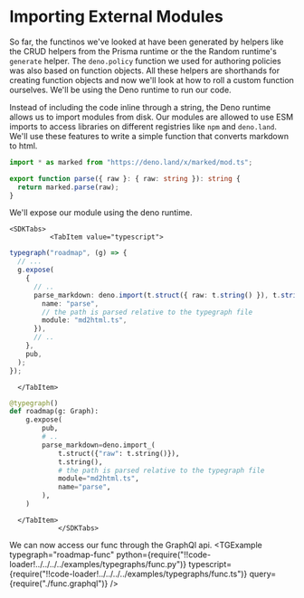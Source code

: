 
# Importing External Modules

So far, the functinos we've looked at have been generated by helpers like the CRUD helpers from the Prisma runtime or the the Random runtime's `generate` helper. The `deno.policy` function we used for authoring policies was also based on function objects. All these helpers are shorthands for creating function objects and now we'll look at how to roll a custom function ourselves. We'll be using the Deno runtime to run our code.

Instead of including the code inline through a string, the Deno runtime allows us to import modules from disk. Our modules are allowed to use ESM imports to access libraries on different registries like `npm` and `deno.land`. We'll use these features to write a simple function that converts markdown to html.

```typescript
import * as marked from "https://deno.land/x/marked/mod.ts";

export function parse({ raw }: { raw: string }): string {
  return marked.parse(raw);
}
```

We'll expose our module using the deno runtime.

    <SDKTabs>
              <TabItem value="typescript">

```typescript
typegraph("roadmap", (g) => {
  // ...
  g.expose(
    {
      // ..
      parse_markdown: deno.import(t.struct({ raw: t.string() }), t.string(), {
        name: "parse",
        // the path is parsed relative to the typegraph file
        module: "md2html.ts",
      }),
      // ..
    },
    pub,
  );
});
```

      </TabItem>

  <TabItem value="python">

```python
@typegraph()
def roadmap(g: Graph):
    g.expose(
        pub,
        # ..
        parse_markdown=deno.import_(
            t.struct({"raw": t.string()}),
            t.string(),
            # the path is parsed relative to the typegraph file
            module="md2html.ts",
            name="parse",
        ),
    )

```

      </TabItem>
                </SDKTabs>

We can now access our func through the GraphQl api. <TGExample typegraph="roadmap-func" python={require("!!code-loader!../../../../examples/typegraphs/func.py")} typescript={require("!!code-loader!../../../../examples/typegraphs/func.ts")} query={require("./func.graphql")} />
